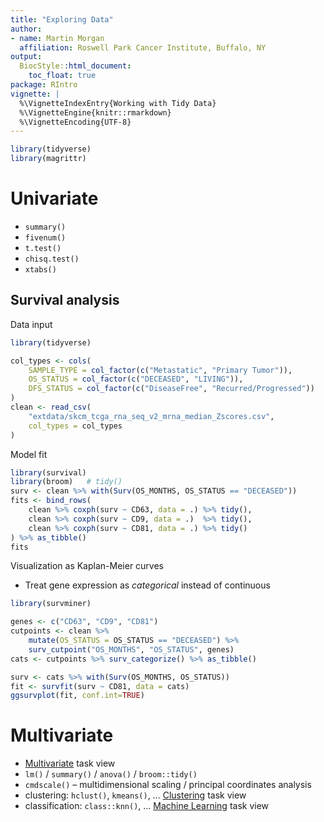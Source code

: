 ```yaml
---
title: "Exploring Data"
author:
- name: Martin Morgan
  affiliation: Roswell Park Cancer Institute, Buffalo, NY
output:
  BiocStyle::html_document:
    toc_float: true
package: RIntro
vignette: |
  %\VignetteIndexEntry{Working with Tidy Data}
  %\VignetteEngine{knitr::rmarkdown}
  %\VignetteEncoding{UTF-8}
---
```


```r
library(tidyverse)
library(magrittr)
```

# Univariate

- `summary()`
- `fivenum()`
- `t.test()`
- `chisq.test()`
- `xtabs()`

## Survival analysis

Data input

```r
library(tidyverse)

col_types <- cols(
    SAMPLE_TYPE = col_factor(c("Metastatic", "Primary Tumor")),
    OS_STATUS = col_factor(c("DECEASED", "LIVING")),
    DFS_STATUS = col_factor(c("DiseaseFree", "Recurred/Progressed"))
)
clean <- read_csv(
    "extdata/skcm_tcga_rna_seq_v2_mrna_median_Zscores.csv",
    col_types = col_types
)
```

Model fit

```r
library(survival)
library(broom)   # tidy()
surv <- clean %>% with(Surv(OS_MONTHS, OS_STATUS == "DECEASED"))
fits <- bind_rows(
    clean %>% coxph(surv ~ CD63, data = .) %>% tidy(),
    clean %>% coxph(surv ~ CD9, data = .)  %>% tidy(),
    clean %>% coxph(surv ~ CD81, data = .) %>% tidy()
) %>% as_tibble()
fits
```

Visualization as Kaplan-Meier curves

- Treat gene expression as _categorical_ instead of continuous

```r
library(survminer)

genes <- c("CD63", "CD9", "CD81")
cutpoints <- clean %>% 
    mutate(OS_STATUS = OS_STATUS == "DECEASED") %>% 
    surv_cutpoint("OS_MONTHS", "OS_STATUS", genes)
cats <- cutpoints %>% surv_categorize() %>% as_tibble()

surv <- cats %>% with(Surv(OS_MONTHS, OS_STATUS))
fit <- survfit(surv ~ CD81, data = cats)
ggsurvplot(fit, conf.int=TRUE)
```

# Multivariate

- [Multivariate][] task view
- `lm()` / `summary()` / `anova()` / `broom::tidy()`
- `cmdscale()` -- multidimensional scaling / principal coordinates analysis
- clustering: `hclust()`, `kmeans()`, ... [Clustering][] task view
- classification: `class::knn()`, ... [Machine Learning][] task view

[Multivariate]: https://cran.r-project.org/view=Multivariate
[Clustering]: https://cran.r-project.org/view=Clustering
[Machine Learning]: https://cran.r-project.org/view=MachineLearning

